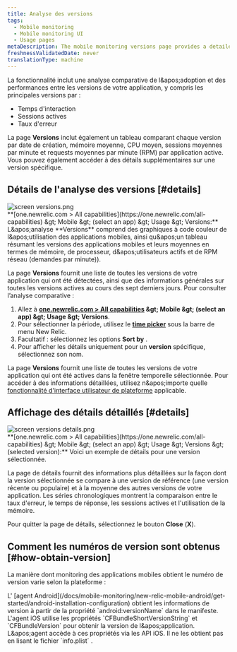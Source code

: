 ```yaml
---
title: Analyse des versions
tags:
  - Mobile monitoring
  - Mobile monitoring UI
  - Usage pages
metaDescription: The mobile monitoring versions page provides a detailed 7-day comparative analysis between versions of your mobile app.
freshnessValidatedDate: never
translationType: machine
---
```


La fonctionnalité <InlinePopover type="mobile" />inclut une analyse comparative de l&amp;apos;adoption et des performances entre les versions de votre application, y compris les principales versions par :

* Temps d'interaction
* Sessions actives
* Taux d'erreur

La page <DNT>**Versions**</DNT> inclut également un tableau comparant chaque version par date de création, mémoire moyenne, CPU moyen, sessions moyennes par minute et requests moyennes par minute (RPM) par application active. Vous pouvez également accéder à des détails supplémentaires sur une version spécifique.

## Détails de l'analyse des versions [#details]

<img title="screen versions.png" alt="screen versions.png" src="/images/mobile_screenshot-full_versions-overview.webp" />

<figcaption>
  <DNT>**[one.newrelic.com &gt; All capabilities](https://one.newrelic.com/all-capabilities) &amp;gt; Mobile &amp;gt; (select an app) &amp;gt; Usage &amp;gt; Versions:**</DNT> L&amp;apos;analyse <DNT>**Versions**</DNT> comprend des graphiques à code couleur de l&amp;apos;utilisation des applications mobiles, ainsi qu&amp;apos;un tableau résumant les versions des applications mobiles et leurs moyennes en termes de mémoire, de processeur, d&amp;apos;utilisateurs actifs et de RPM réseau (demandes par minute)).
</figcaption>

La page <DNT>**Versions**</DNT> fournit une liste de toutes les versions de votre application qui ont été détectées, ainsi que des informations générales sur toutes les versions actives au cours des sept derniers jours. Pour consulter l’analyse comparative :

1. Allez à <DNT>**[one.newrelic.com &gt; All capabilities](https://one.newrelic.com/all-capabilities) &amp;gt; Mobile &amp;gt; (select an app) &amp;gt; Usage &amp;gt; Versions**</DNT>.
2. Pour sélectionner la période, utilisez le [<DNT>**time picker**</DNT>](/docs/query-your-data/explore-query-data/dashboards/manage-your-dashboard/#dash-time-picker) sous la barre de menu New Relic.
3. Facultatif : sélectionnez les options <DNT>**Sort by**</DNT> .
4. Pour afficher les détails uniquement pour un <DNT>**version**</DNT> spécifique, sélectionnez son nom.

La page <DNT>**Versions**</DNT> fournit une liste de toutes les versions de votre application qui ont été actives dans la fenêtre temporelle sélectionnée. Pour accéder à des informations détaillées, utilisez n&amp;apos;importe quelle [fonctionnalité d'interface utilisateur de plateforme](/docs/new-relic-solutions/new-relic-one/introduction-new-relic-platform) applicable.

## Affichage des détails détaillés [#details]

<img title="screen versions details.png" alt="screen versions details.png" src="/images/mobile_screenshot-full_version-details.webp" />

<figcaption>
  <DNT>**[one.newrelic.com &gt; All capabilities](https://one.newrelic.com/all-capabilities) &amp;gt; Mobile &amp;gt; (select an app) &amp;gt; Usage &amp;gt; Versions &amp;gt; (selected version):**</DNT> Voici un exemple de détails pour une version sélectionnée.
</figcaption>

La page de détails fournit des informations plus détaillées sur la façon dont la version sélectionnée se compare à une version de référence (une version récente ou populaire) et à la moyenne des autres versions de votre application. Les séries chronologiques montrent la comparaison entre le taux d'erreur, le temps de réponse, les sessions actives et l'utilisation de la mémoire.

Pour quitter la page de détails, sélectionnez le bouton <DNT>**Close**</DNT> (<DNT>**X**</DNT>).

## Comment les numéros de version sont obtenus [#how-obtain-version]

La manière dont monitoring des applications mobiles obtient le numéro de version varie selon la plateforme :

<CollapserGroup>
  <Collapser id="android-ver-num" title="Android">
    L' [agent Android](/docs/mobile-monitoring/new-relic-mobile-android/get-started/android-installation-configuration) obtient les informations de version à partir de la propriété `android:versionName` dans le manifeste.
  </Collapser>

  <Collapser id="ios-ver-num" title="iOS">
    L'agent iOS utilise les propriétés `CFBundleShortVersionString` et `CFBundleVersion` pour obtenir la version de l&amp;apos;application. L&amp;apos;agent accède à ces propriétés via les API iOS. Il ne les obtient pas en lisant le fichier `info.plist` .
  </Collapser>
</CollapserGroup>